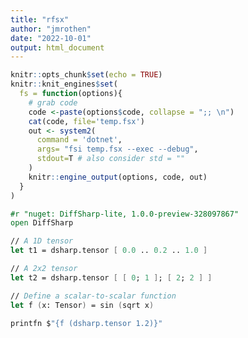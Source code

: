 ```yaml
---
title: "rfsx"
author: "jmrothen"
date: "2022-10-01"
output: html_document
---
```


```r
knitr::opts_chunk$set(echo = TRUE)
knitr::knit_engines$set(
  fs = function(options){
    # grab code
    code <-paste(options$code, collapse = ";; \n")
    cat(code, file='temp.fsx')
    out <- system2(
      command = 'dotnet', 
      args= "fsi temp.fsx --exec --debug", 
      stdout=T # also consider std = ""
    )
    knitr::engine_output(options, code, out)
  }
)
```



```fs
#r "nuget: DiffSharp-lite, 1.0.0-preview-328097867"
open DiffSharp

// A 1D tensor
let t1 = dsharp.tensor [ 0.0 .. 0.2 .. 1.0 ]

// A 2x2 tensor
let t2 = dsharp.tensor [ [ 0; 1 ]; [ 2; 2 ] ]

// Define a scalar-to-scalar function
let f (x: Tensor) = sin (sqrt x)

printfn $"{f (dsharp.tensor 1.2)}"
```

